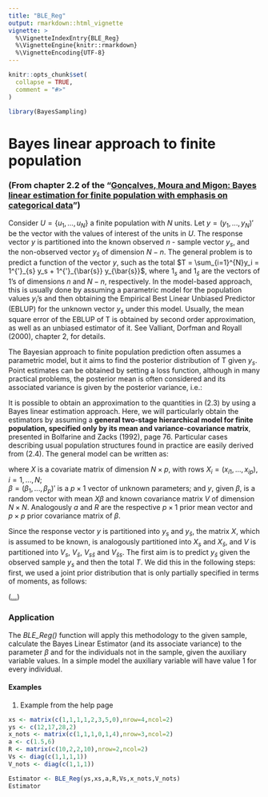 ```yaml
---
title: "BLE_Reg"
output: rmarkdown::html_vignette
vignette: >
  %\VignetteIndexEntry{BLE_Reg}
  %\VignetteEngine{knitr::rmarkdown}
  %\VignetteEncoding{UTF-8}
---
```


```r
knitr::opts_chunk$set(
  collapse = TRUE,
  comment = "#>"
)
```

```r
library(BayesSampling)
```

# Bayes linear approach to finite population  

### (From chapter 2.2 of the "[Gonçalves, Moura and Migon: Bayes linear estimation for finite population with emphasis on categorical data](https://www150.statcan.gc.ca/n1/en/catalogue/12-001-X201400111886)") 

Consider $U = \{u_1, ..., u_N \}$ a finite population with $N$ units. Let $y = (y_1,..., y_N)'$ be the vector with 
the values of interest of the units in $U$. The response vector $y$ is  partitioned into the known observed $n$ - sample vector $y_s$, and the non-observed vector $y_{\bar{s}}$ of dimension $N - n$. The general problem is to predict a function of the vector $y$, such as the total $T = \sum_{i=1}^{N}y_i = 1^{'}_{s} y_s + 1^{'}_{\bar{s}} y_{\bar{s}}$, where $1_s$ and $1_{\bar{s}}$ are the vectors of 1's of dimensions $n$ and $N - n$, respectively. In the model-based approach, this is usually done by assuming a parametric model for the population values $y_i$’s and then obtaining the Empirical Best Linear Unbiased Predictor (EBLUP) for the unknown vector $y_s$ under this model. Usually, the mean square error of the EBLUP of T is obtained by second order approximation, as well as an unbiased estimator of it. See Valliant, Dorfman and Royall (2000), chapter 2, for details.  \par

The Bayesian approach to finite population prediction often assumes a parametric model, but it aims to find the posterior distribution of T given $y_s$. Point estimates can be obtained by setting a loss function, although in many practical problems, the posterior mean is often considered and its associated variance is given by the posterior variance, i.e.:   

\begin{equation}
\tag{2.3}

E(T | y_s) = 1^{'}_s y_s + 1^{'}_{\bar{s}} E(y_{\bar{s}} | y_s)   \hspace{0.7cm} \text{and} \hspace{0.7cm}
	V(T | y_s) = 1^{'}_{\bar{s}} V(y_{\bar{s}} | y_s) 1_{\bar{s}}

\end{equation}
  
It is possible to obtain an approximation to the quantities in (2.3) by using a Bayes linear estimation approach. Here, we will particularly obtain the estimators by assuming a __general two-stage hierarchical model for finite population, specified only by its mean and variance-covariance matrix__, presented in Bolfarine and Zacks (1992), page 76. Particular cases describing usual population structures found in practice are easily derived from (2.4). The general model can be written as:    

\begin{equation}
\tag{2.4}

Y \hspace{0.1cm} | \hspace{0.1cm} \beta \sim [X \beta, V] 
\hspace{0.7cm} \text{and} \hspace{0.7cm}
\beta \sim [a,R]

\end{equation}

where $X$ is a covariate matrix of dimension $N \times p$, with rows $X_i = (x_{i1}, ..., x_{ip})$, $i = 1, ..., N$;  
$\beta = (\beta_1, ..., \beta_p)'$ is a $p \times 1$ vector of unknown parameters; and $y$, given $\beta$, is a random vector with mean $X\beta$ and known covariance matrix $V$ of dimension $N \times N$. Analogously $a$ and $R$ are the respective $p \times 1$ prior mean vector and $p \times p$ prior covariance matrix of $\beta$.  

Since the response vector $y$ is partitioned into $y_s$ and $y_\bar{s}$, the matrix $X$, which is assumed to be known, is analogously partitioned into $X_s$ and $X_\bar{s}$, and $V$ is partitioned into $V_s$, $V_\bar{s}$, $V_{s \bar{s}}$ and $V_{\bar{s} s}$. The first aim is to predict $y_\bar{s}$ given the observed sample $y_s$ and then the total $T$. We did this in the following steps: first, we used a joint prior distribution that is only partially specified in terms of moments, as follows:

\begin{equation}

\begin{pmatrix}
	y_{\bar{s}}\\
	y_s
	\end{pmatrix}  \Big| \beta \hspace{0.1cm} \sim \hspace{0.1cm} \begin{bmatrix}
	\begin{pmatrix}
	X_{\bar{s}} \beta\\
	X_s \beta
	\end{pmatrix},\begin{pmatrix}
	V_{\bar{s}} & V_{\bar{s} s}\\
	V_{s \bar{s}} & V_s
	\end{pmatrix}
	\end{bmatrix}

\end{equation}

  
([...](https://www150.statcan.gc.ca/n1/en/catalogue/12-001-X201400111886))


### Application

The _BLE_Reg()_ function will apply this methodology to the given sample, calculate the Bayes Linear Estimator (and its associate variance) to the parameter $\beta$ and for the individuals not in the sample, given the auxiliary variable values. In a simple model the auxiliary variable will have value $1$ for every individual. 




#### Examples

1. Example from the help page

```r
xs <- matrix(c(1,1,1,1,2,3,5,0),nrow=4,ncol=2)
ys <- c(12,17,28,2)
x_nots <- matrix(c(1,1,1,0,1,4),nrow=3,ncol=2)
a <- c(1.5,6)
R <- matrix(c(10,2,2,10),nrow=2,ncol=2)
Vs <- diag(c(1,1,1,1))
V_nots <- diag(c(1,1,1))

Estimator <- BLE_Reg(ys,xs,a,R,Vs,x_nots,V_nots)
Estimator
```


